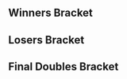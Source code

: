 {{DISPLAYTITLE:Full Bloom 1: Doubles Bracket}}
{{tabs static
|name1=Overview
|link1=Full Bloom/1
|name2=Singles Bracket
|link2=Full Bloom/1/Singles Bracket
|name3=Doubles Bracket
|link3=Full Bloom/1/Doubles Bracket
|This=3
}}<!-- Generated with http://tournament-nub.rhcloud.com/toliquipediadoubles name=FullBloomIMeleeDoubles -->

==Winners Bracket==
{{32DEDoublesWBracketA
|column-width=160
|r1m1t1p1=Prince Abu  |r1m1t1p1flag=us
|r1m1t1p2=Drephen |r1m1t1p2flag=us |r1m1t1score=W
|r1m1t2p1=Bye |r1m1t2p1flag=
|r1m1t2p2=Bye |r1m1t2p2flag= |r1m1t2score=-
|r1m1win=1


|r1m2t1p1=Jackzilla  |r1m2t1p1flag=
|r1m2t1p2=Stringer |r1m2t1p2flag= |r1m2t1score=2
|r1m2t2p1=Dephlo  |r1m2t2p1flag=
|r1m2t2p2=Ahenobarbus |r1m2t2p2flag= |r1m2t2score=0
|r1m2win=1


|r1m3t1p1=$wank  |r1m3t1p1flag=
|r1m3t1p2=Rik |r1m3t1p2flag=us |r1m3t1score=2
|r1m3t2p1=? |r1m3t2p1flag=
|r1m3t2p2=Grover |r1m3t2p2flag= |r1m3t2score=0
|r1m3win=1


|r1m4t1p1=Xiivi  |r1m4t1p1flag=us
|r1m4t1p2=Photonic |r1m4t1p2flag= |r1m4t1score=0
|r1m4t2p1=Ferriswheel  |r1m4t2p1flag=
|r1m4t2p2=Dr. Greenthumb |r1m4t2p2flag= |r1m4t2score=2
|r1m4win=2


|r1m5t1p1=Corkus  |r1m5t1p1flag=us
|r1m5t1p2=Rooktionary |r1m5t1p2flag= |r1m5t1score=2
|r1m5t2p1=Blairen  |r1m5t2p1flag=
|r1m5t2p2=Canr |r1m5t2p2flag= |r1m5t2score=0
|r1m5win=1


|r1m6t1p1=Bajef  |r1m6t1p1flag=
|r1m6t1p2=Thrash |r1m6t1p2flag= |r1m6t1score=2
|r1m6t2p1=HeyDom |r1m6t2p1flag=
|r1m6t2p2=Siledh |r1m6t2p2flag= |r1m6t2score=0
|r1m6win=1


|r1m7t1p1=Strawberry Love  |r1m7t1p1flag=
|r1m7t1p2=Onisser |r1m7t1p2flag=us |r1m7t1score=2
|r1m7t2p1=DirkBeefHammer  |r1m7t2p1flag=
|r1m7t2p2=Comrade Konrad |r1m7t2p2flag= |r1m7t2score=0
|r1m7win=1


|r1m8t1p1=Karas  |r1m8t1p1flag=
|r1m8t1p2=Gunhaver |r1m8t1p2flag= |r1m8t1score=2
|r1m8t2p1=iKyle  |r1m8t2p1flag=
|r1m8t2p2=420? |r1m8t2p2flag= |r1m8t2score=0
|r1m8win=1


|r1m9t1p1=LanceinthePants |r1m9t1p1flag=us
|r1m9t1p2=Voorhese |r1m9t1p2flag=us |r1m9t1score=W
|r1m9t2p1=Bye |r1m9t2p1flag=
|r1m9t2p2=Bye |r1m9t2p2flag= |r1m9t2score=-
|r1m9win=1


|r1m10t1p1=Taunting Waffle  |r1m10t1p1flag=
|r1m10t1p2=Taunting Bacon |r1m10t1p2flag= |r1m10t1score=0
|r1m10t2p1=Professor Wizard  |r1m10t2p1flag=
|r1m10t2p2=Slag |r1m10t2p2flag= |r1m10t2score=2
|r1m10win=2


|r1m11t1p1=Winnie  |r1m11t1p1flag=
|r1m11t1p2=Peanut |r1m11t1p2flag= |r1m11t1score=2
|r1m11t2p1=Amplas  |r1m11t2p1flag=
|r1m11t2p2=Klin |r1m11t2p2flag= |r1m11t2score=0
|r1m11win=1


|r1m12t1p1=Hard R  |r1m12t1p1flag=
|r1m12t1p2=QT |r1m12t1p2flag= |r1m12t1score=1
|r1m12t2p1=Best  |r1m12t2p1flag=
|r1m12t2p2=Buds |r1m12t2p2flag= |r1m12t2score=2
|r1m12win=2


|r1m13t1p1=Jiano  |r1m13t1p1flag=us
|r1m13t1p2=Reeve |r1m13t1p2flag=us |r1m13t1score=W
|r1m13t2p1=Bye |r1m13t2p1flag=
|r1m13t2p2=Bye |r1m13t2p2flag= |r1m13t2score=-
|r1m13win=1


|r1m14t1p1=PhD  |r1m14t1p1flag=
|r1m14t1p2=Mist |r1m14t1p2flag= |r1m14t1score=2
|r1m14t2p1=TSA  |r1m14t2p1flag=
|r1m14t2p2===== |r1m14t2p2flag= |r1m14t2score=0
|r1m14win=1


|r1m15t1p1=RaptorBootsy  |r1m15t1p1flag=
|r1m15t1p2=BananaHammock |r1m15t1p2flag= |r1m15t1score=2
|r1m15t2p1=Indyfind  |r1m15t2p1flag=
|r1m15t2p2=Zuke |r1m15t2p2flag= |r1m15t2score=1
|r1m15win=1


|r1m16t1p1=ACC  |r1m16t1p1flag=
|r1m16t1p2=HWM |r1m16t1p2flag= |r1m16t1score=2
|r1m16t2p1=Ackaos |r1m16t2p1flag=
|r1m16t2p2=Elfy |r1m16t2p2flag= |r1m16t2score=0
|r1m16win=1


|r2m1t1p1=Prince Abu  |r2m1t1p1flag=us
|r2m1t1p2=Drephen |r2m1t1p2flag=us |r2m1t1score=2
|r2m1t2p1=Jackzilla  |r2m1t2p1flag=
|r2m1t2p2=Stringer |r2m1t2p2flag= |r2m1t2score=0
|r2m1win=1


|r2m2t1p1=$wank  |r2m2t1p1flag=
|r2m2t1p2=Rik |r2m2t1p2flag=us |r2m2t1score=2
|r2m2t2p1=Ferriswheel  |r2m2t2p1flag=
|r2m2t2p2=Dr. Greenthumb |r2m2t2p2flag= |r2m2t2score=1
|r2m2win=1


|r2m3t1p1=Corkus  |r2m3t1p1flag=us
|r2m3t1p2=Rooktionary |r2m3t1p2flag= |r2m3t1score=2
|r2m3t2p1=Bajef  |r2m3t2p1flag=
|r2m3t2p2=Thrash |r2m3t2p2flag= |r2m3t2score=0
|r2m3win=1


|r2m4t1p1=Strawberry Love  |r2m4t1p1flag=
|r2m4t1p2=Onisser |r2m4t1p2flag=us |r2m4t1score=2
|r2m4t2p1=Karas  |r2m4t2p1flag=
|r2m4t2p2=Gunhaver |r2m4t2p2flag= |r2m4t2score=0
|r2m4win=1


|r2m5t1p1=LanceinthePants |r2m5t1p1flag=us
|r2m5t1p2=Voorhese |r2m5t1p2flag=us |r2m5t1score=2
|r2m5t2p1=Professor Wizard  |r2m5t2p1flag=
|r2m5t2p2=Slag |r2m5t2p2flag= |r2m5t2score=0
|r2m5win=1


|r2m6t1p1=Winnie  |r2m6t1p1flag=
|r2m6t1p2=Peanut |r2m6t1p2flag= |r2m6t1score=2
|r2m6t2p1=Best  |r2m6t2p1flag=
|r2m6t2p2=Buds |r2m6t2p2flag= |r2m6t2score=0
|r2m6win=1


|r2m7t1p1=Jiano  |r2m7t1p1flag=us
|r2m7t1p2=Reeve |r2m7t1p2flag=us |r2m7t1score=2
|r2m7t2p1=PhD  |r2m7t2p1flag=
|r2m7t2p2=Mist |r2m7t2p2flag= |r2m7t2score=0
|r2m7win=1


|r2m8t1p1=RaptorBootsy  |r2m8t1p1flag=
|r2m8t1p2=BananaHammock |r2m8t1p2flag= |r2m8t1score=0
|r2m8t2p1=ACC  |r2m8t2p1flag=
|r2m8t2p2=HWM |r2m8t2p2flag= |r2m8t2score=2
|r2m8win=2


|r3m1t1p1=Prince Abu  |r3m1t1p1flag=us
|r3m1t1p2=Drephen |r3m1t1p2flag=us |r3m1t1score=2
|r3m1t2p1=$wank  |r3m1t2p1flag=
|r3m1t2p2=Rik |r3m1t2p2flag=us |r3m1t2score=0
|r3m1win=1


|r3m2t1p1=Corkus  |r3m2t1p1flag=us
|r3m2t1p2=Rooktionary |r3m2t1p2flag= |r3m2t1score=2
|r3m2t2p1=Strawberry Love  |r3m2t2p1flag=
|r3m2t2p2=Onisser |r3m2t2p2flag=us |r3m2t2score=0
|r3m2win=1


|r3m3t1p1=LanceinthePants |r3m3t1p1flag=us
|r3m3t1p2=Voorhese |r3m3t1p2flag=us |r3m3t1score=2
|r3m3t2p1=Winnie  |r3m3t2p1flag=
|r3m3t2p2=Peanut |r3m3t2p2flag= |r3m3t2score=0
|r3m3win=1


|r3m4t1p1=Jiano  |r3m4t1p1flag=us
|r3m4t1p2=Reeve |r3m4t1p2flag=us |r3m4t1score=2
|r3m4t2p1=ACC  |r3m4t2p1flag=
|r3m4t2p2=HWM |r3m4t2p2flag= |r3m4t2score=0
|r3m4win=1


|r4m1t1p1=Prince Abu  |r4m1t1p1flag=us
|r4m1t1p2=Drephen |r4m1t1p2flag=us |r4m1t1score=3
|r4m1t2p1=Corkus  |r4m1t2p1flag=us
|r4m1t2p2=Rooktionary |r4m1t2p2flag= |r4m1t2score=2
|r4m1win=1


|r4m2t1p1=LanceinthePants |r4m2t1p1flag=us
|r4m2t1p2=Voorhese |r4m2t1p2flag=us |r4m2t1score=3
|r4m2t2p1=Jiano  |r4m2t2p1flag=us
|r4m2t2p2=Reeve |r4m2t2p2flag=us |r4m2t2score=0
|r4m2win=1

}}

==Losers Bracket==
{{32DEDoublesLBracketA
|column-width=160
|l1m1t1p1=Bye |l1m1t1p1flag=
|l1m1t1p2=Bye |l1m1t1p2flag= |l1m1t1score=-
|l1m1t2p1=Dephlo  |l1m1t2p1flag=
|l1m1t2p2=Ahenobarbus |l1m1t2p2flag= |l1m1t2score=W
|l1m1win=2


|l1m2t1p1=? |l1m2t1p1flag=
|l1m2t1p2=Grover |l1m2t1p2flag= |l1m2t1score=0
|l1m2t2p1=Xiivi  |l1m2t2p1flag=us
|l1m2t2p2=Photonic |l1m2t2p2flag= |l1m2t2score=2
|l1m2win=2


|l1m3t1p1=Blairen  |l1m3t1p1flag=
|l1m3t1p2=Canr |l1m3t1p2flag= |l1m3t1score=1
|l1m3t2p1=HeyDom |l1m3t2p1flag=
|l1m3t2p2=Siledh |l1m3t2p2flag= |l1m3t2score=2
|l1m3win=2


|l1m4t1p1=DirkBeefHammer  |l1m4t1p1flag=
|l1m4t1p2=Comrade Konrad |l1m4t1p2flag= |l1m4t1score=1
|l1m4t2p1=iKyle  |l1m4t2p1flag=
|l1m4t2p2=420? |l1m4t2p2flag= |l1m4t2score=2
|l1m4win=2


|l1m5t1p1=Bye |l1m5t1p1flag=
|l1m5t1p2=Bye |l1m5t1p2flag= |l1m5t1score=-
|l1m5t2p1=Taunting Waffle  |l1m5t2p1flag=
|l1m5t2p2=Taunting Bacon |l1m5t2p2flag= |l1m5t2score=W
|l1m5win=2


|l1m6t1p1=Amplas  |l1m6t1p1flag=
|l1m6t1p2=Klin |l1m6t1p2flag= |l1m6t1score=2
|l1m6t2p1=Hard R  |l1m6t2p1flag=
|l1m6t2p2=QT |l1m6t2p2flag= |l1m6t2score=0
|l1m6win=1


|l1m7t1p1=Bye |l1m7t1p1flag=
|l1m7t1p2=Bye |l1m7t1p2flag= |l1m7t1score=-
|l1m7t2p1=TSA  |l1m7t2p1flag=
|l1m7t2p2===== |l1m7t2p2flag= |l1m7t2score=W
|l1m7win=2


|l1m8t1p1=Indyfind  |l1m8t1p1flag=
|l1m8t1p2=Zuke |l1m8t1p2flag= |l1m8t1score=2
|l1m8t2p1=Ackaos |l1m8t2p1flag=
|l1m8t2p2=Elfy |l1m8t2p2flag= |l1m8t2score=0
|l1m8win=1


|l2m1t1p1=RaptorBootsy  |l2m1t1p1flag=
|l2m1t1p2=BananaHammock |l2m1t1p2flag= |l2m1t1score=0
|l2m1t2p1=Dephlo  |l2m1t2p1flag=
|l2m1t2p2=Ahenobarbus |l2m1t2p2flag= |l2m1t2score=2
|l2m1win=2


|l2m2t1p1=PhD  |l2m2t1p1flag=
|l2m2t1p2=Mist |l2m2t1p2flag= |l2m2t1score=0
|l2m2t2p1=Xiivi  |l2m2t2p1flag=us
|l2m2t2p2=Photonic |l2m2t2p2flag= |l2m2t2score=2
|l2m2win=2


|l2m3t1p1=Best  |l2m3t1p1flag=
|l2m3t1p2=Buds |l2m3t1p2flag= |l2m3t1score=2
|l2m3t2p1=HeyDom |l2m3t2p1flag=
|l2m3t2p2=Siledh |l2m3t2p2flag= |l2m3t2score=0
|l2m3win=1


|l2m4t1p1=Professor Wizard  |l2m4t1p1flag=
|l2m4t1p2=Slag |l2m4t1p2flag= |l2m4t1score=2
|l2m4t2p1=iKyle  |l2m4t2p1flag=
|l2m4t2p2=420? |l2m4t2p2flag= |l2m4t2score=0
|l2m4win=1


|l2m5t1p1=Karas  |l2m5t1p1flag=
|l2m5t1p2=Gunhaver |l2m5t1p2flag= |l2m5t1score=2
|l2m5t2p1=Taunting Waffle  |l2m5t2p1flag=
|l2m5t2p2=Taunting Bacon |l2m5t2p2flag= |l2m5t2score=0
|l2m5win=1


|l2m6t1p1=Bajef  |l2m6t1p1flag=
|l2m6t1p2=Thrash |l2m6t1p2flag= |l2m6t1score=2
|l2m6t2p1=Amplas  |l2m6t2p1flag=
|l2m6t2p2=Klin |l2m6t2p2flag= |l2m6t2score=1
|l2m6win=1


|l2m7t1p1=Ferriswheel  |l2m7t1p1flag=
|l2m7t1p2=Dr. Greenthumb |l2m7t1p2flag= |l2m7t1score=2
|l2m7t2p1=TSA  |l2m7t2p1flag=
|l2m7t2p2===== |l2m7t2p2flag= |l2m7t2score=0
|l2m7win=1


|l2m8t1p1=Jackzilla  |l2m8t1p1flag=
|l2m8t1p2=Stringer |l2m8t1p2flag= |l2m8t1score=2
|l2m8t2p1=Indyfind  |l2m8t2p1flag=
|l2m8t2p2=Zuke |l2m8t2p2flag= |l2m8t2score=0
|l2m8win=1


|l3m1t1p1=Dephlo  |l3m1t1p1flag=
|l3m1t1p2=Ahenobarbus |l3m1t1p2flag= |l3m1t1score=0
|l3m1t2p1=Xiivi  |l3m1t2p1flag=us
|l3m1t2p2=Photonic |l3m1t2p2flag= |l3m1t2score=2
|l3m1win=2


|l3m2t1p1=Best  |l3m2t1p1flag=
|l3m2t1p2=Buds |l3m2t1p2flag= |l3m2t1score=0
|l3m2t2p1=Professor Wizard  |l3m2t2p1flag=
|l3m2t2p2=Slag |l3m2t2p2flag= |l3m2t2score=2
|l3m2win=2


|l3m3t1p1=Karas  |l3m3t1p1flag=
|l3m3t1p2=Gunhaver |l3m3t1p2flag= |l3m3t1score=2
|l3m3t2p1=Bajef  |l3m3t2p1flag=
|l3m3t2p2=Thrash |l3m3t2p2flag= |l3m3t2score=1
|l3m3win=1


|l3m4t1p1=Ferriswheel  |l3m4t1p1flag=
|l3m4t1p2=Dr. Greenthumb |l3m4t1p2flag= |l3m4t1score=2
|l3m4t2p1=Jackzilla  |l3m4t2p1flag=
|l3m4t2p2=Stringer |l3m4t2p2flag= |l3m4t2score=0
|l3m4win=1


|l4m1t1p1=Strawberry Love  |l4m1t1p1flag=
|l4m1t1p2=Onisser |l4m1t1p2flag=us |l4m1t1score=2
|l4m1t2p1=Xiivi  |l4m1t2p1flag=us
|l4m1t2p2=Photonic |l4m1t2p2flag= |l4m1t2score=0
|l4m1win=1


|l4m2t1p1=$wank  |l4m2t1p1flag=
|l4m2t1p2=Rik |l4m2t1p2flag=us |l4m2t1score=2
|l4m2t2p1=Professor Wizard  |l4m2t2p1flag=
|l4m2t2p2=Slag |l4m2t2p2flag= |l4m2t2score=1
|l4m2win=1


|l4m3t1p1=ACC  |l4m3t1p1flag=
|l4m3t1p2=HWM |l4m3t1p2flag= |l4m3t1score=0
|l4m3t2p1=Karas  |l4m3t2p1flag=
|l4m3t2p2=Gunhaver |l4m3t2p2flag= |l4m3t2score=2
|l4m3win=2


|l4m4t1p1=Winnie  |l4m4t1p1flag=
|l4m4t1p2=Peanut |l4m4t1p2flag= |l4m4t1score=2
|l4m4t2p1=Ferriswheel  |l4m4t2p1flag=
|l4m4t2p2=Dr. Greenthumb |l4m4t2p2flag= |l4m4t2score=0
|l4m4win=1


|l5m1t1p1=Strawberry Love  |l5m1t1p1flag=
|l5m1t1p2=Onisser |l5m1t1p2flag=us |l5m1t1score=2
|l5m1t2p1=$wank  |l5m1t2p1flag=
|l5m1t2p2=Rik |l5m1t2p2flag=us |l5m1t2score=0
|l5m1win=1


|l5m2t1p1=Karas  |l5m2t1p1flag=
|l5m2t1p2=Gunhaver |l5m2t1p2flag= |l5m2t1score=0
|l5m2t2p1=Winnie  |l5m2t2p1flag=
|l5m2t2p2=Peanut |l5m2t2p2flag= |l5m2t2score=2
|l5m2win=2


|l6m1t1p1=Jiano  |l6m1t1p1flag=us
|l6m1t1p2=Reeve |l6m1t1p2flag=us |l6m1t1score=2
|l6m1t2p1=Strawberry Love  |l6m1t2p1flag=
|l6m1t2p2=Onisser |l6m1t2p2flag=us |l6m1t2score=1
|l6m1win=1


|l6m2t1p1=Corkus  |l6m2t1p1flag=us
|l6m2t1p2=Rooktionary |l6m2t1p2flag= |l6m2t1score=0
|l6m2t2p1=Winnie  |l6m2t2p1flag=
|l6m2t2p2=Peanut |l6m2t2p2flag= |l6m2t2score=2
|l6m2win=2

}}
<onlyinclude>
==Final Doubles Bracket==
{{DEFinalDoublesBracket
|column-width=160
<!-- FROM WINNERS -->
|r1m1t1p1=Prince Abu  |r1m1t1p1flag=us
|r1m1t1p2=Drephen |r1m1t1p2flag=us |r1m1t1score=3
|r1m1t2p1=LanceinthePants |r1m1t2p1flag=us
|r1m1t2p2=Voorhese |r1m1t2p2flag=us |r1m1t2score=0
|r1m1win=1


<!-- FROM LOSERS -->
|l1m1t1p1=Jiano  |l1m1t1p1flag=us
|l1m1t1p2=Reeve |l1m1t1p2flag=us |l1m1t1score=3
|l1m1t2p1=Winnie  |l1m1t2p1flag=
|l1m1t2p2=Peanut |l1m1t2p2flag= |l1m1t2score=0
|l1m1win=1


<!-- LOSERS FINALS -->
|r2m1t1p1=LanceinthePants |r2m1t1p1flag=us
|r2m1t1p2=Voorhese |r2m1t1p2flag=us |r2m1t1score=3
|r2m1t2p1=Jiano  |r2m1t2p1flag=us
|r2m1t2p2=Reeve |r2m1t2p2flag=us |r2m1t2score=0
|r2m1win=1


<!-- GRAND FINALS -->
|r3m1t1p1=Prince Abu  |r3m1t1p1flag=us
|r3m1t1p2=Drephen |r3m1t1p2flag=us |r3m1t1score=3
|r3m1t2p1=LanceinthePants |r3m1t2p1flag=us
|r3m1t2p2=Voorhese |r3m1t2p2flag=us |r3m1t2score=0
|r3m1win=1

}}
</onlyinclude>
